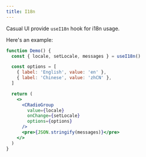 ```yaml
---
title: I18n
---
```


Casual UI provide `useI18n` hook for i18n usage.

Here's an example:

```jsx live
function Demo() {
  const { locale, setLocale, messages } = useI18n()

  const options = [
    { label: 'English', value: 'en' },
    { label: 'Chinese', value: 'zhCN' },
  ]

  return (
    <>
      <CRadioGroup
        value={locale}
        onChange={setLocale}
        options={options}
      />
      <pre>{JSON.stringify(messages)}</pre>
    </>
  )
}
```
